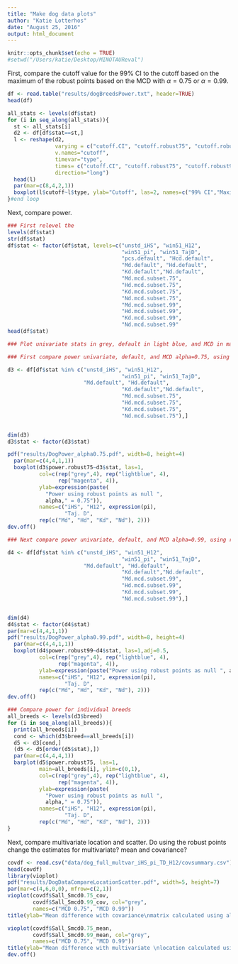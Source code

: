 ```yaml
---
title: "Make dog data plots"
author: "Katie Lotterhos"
date: "August 25, 2016"
output: html_document
---
```


```r
knitr::opts_chunk$set(echo = TRUE)
#setwd("/Users/katie/Desktop/MINOTAUReval")
```

First, compare the cutoff value for the 99% CI to the cutoff based on the maximum of the robust points based on the MCD with $\alpha=0.75$ or $\alpha=0.99$.

```r
df <- read.table("results/dogBreedsPower.txt", header=TRUE)
head(df)

all_stats <- levels(df$stat)
for (i in seq_along(all_stats)){  
  st <- all_stats[i]
  d2 <- df[df$stat==st,]
  l <- reshape(d2, 
               varying = c("cutoff.CI", "cutoff.robust75", "cutoff.robust99"),
               v.names="cutoff",
               timevar="type",
               times= c("cutoff.CI", "cutoff.robust75", "cutoff.robust99"),
               direction="long")
  head(l)
  par(mar=c(8,4,2,1))
  boxplot(l$cutoff~l$type, ylab="Cutoff", las=2, names=c("99% CI","Maximum of MCD\nrobust points\nalpha=0.75","Maximum of MCD\nrobust points\nalpha=0.99"), main=st)
}#end loop
```

Next, compare power.
```r
### First relevel the 
levels(df$stat)
str(df$stat)
df$stat <- factor(df$stat, levels=c("unstd_iHS", "win51_H12",
                                    "win51_pi", "win51_TajD",
                                    "pcs.default", "Hcd.default",
                                    "Md.default", "Hd.default",
                                    "Kd.default","Nd.default",
                                    "Md.mcd.subset.75", 
                                    "Hd.mcd.subset.75",
                                    "Kd.mcd.subset.75",
                                    "Nd.mcd.subset.75",
                                    "Md.mcd.subset.99", 
                                    "Hd.mcd.subset.99",
                                    "Kd.mcd.subset.99",
                                    "Nd.mcd.subset.99"                                    ))
head(df$stat)

### Plot univariate stats in grey, default in light blue, and MCD in magenta

### First compare power univariate, default, and MCD alpha=0.75, using robust points as a cutoff

d3 <- df[df$stat %in% c("unstd_iHS", "win51_H12",
                                    "win51_pi", "win51_TajD",
                        "Md.default", "Hd.default",
                                    "Kd.default","Nd.default",
                                    "Md.mcd.subset.75", 
                                    "Hd.mcd.subset.75",
                                    "Kd.mcd.subset.75",
                                    "Nd.mcd.subset.75"),]


dim(d3)
d3$stat <- factor(d3$stat)

pdf("results/DogPower_alpha0.75.pdf", width=8, height=4)
  par(mar=c(4,4,1,1))
  boxplot(d3$power.robust75~d3$stat, las=1,
          col=c(rep("grey",4), rep("lightblue", 4),
                rep("magenta", 4)),
          ylab=expression(paste(
            "Power using robust points as null ", 
            alpha," = 0.75")),
          names=c("iHS", "H12", expression(pi), 
                  "Taj. D",
          rep(c("Md", "Hd", "Kd", "Nd"), 2)))
dev.off()

### Next compare power univariate, default, and MCD alpha=0.99, using robust points as a cutoff

d4 <- df[df$stat %in% c("unstd_iHS", "win51_H12",
                                    "win51_pi", "win51_TajD",
                        "Md.default", "Hd.default",
                                    "Kd.default","Nd.default",
                                    "Md.mcd.subset.99", 
                                    "Hd.mcd.subset.99",
                                    "Kd.mcd.subset.99",
                                    "Nd.mcd.subset.99"),]


dim(d4)
d4$stat <- factor(d4$stat)
par(mar=c(4,4,1,1))
pdf("results/DogPower_alpha0.99.pdf", width=8, height=4)
  par(mar=c(4,4,1,1))
  boxplot(d4$power.robust99~d4$stat, las=1,adj=0.5,
          col=c(rep("grey",4), rep("lightblue", 4),
                rep("magenta", 4)),
          ylab=expression(paste("Power using robust points as null ", alpha," = 0.99")),
          names=c("iHS", "H12", expression(pi), 
                  "Taj. D",
          rep(c("Md", "Hd", "Kd", "Nd"), 2)))
dev.off()

```

```r
### Compare power for individual breeds
all_breeds <- levels(d3$breed)
for (i in seq_along(all_breeds)){
  print(all_breeds[i])
  cond <- which(d3$breed==all_breeds[i])
  d5 <- d3[cond,]
  (d5 <- d5[order(d5$stat),])
  par(mar=c(4,4,4,1))
  barplot(d5$power.robust75, las=1,
          main=all_breeds[i], ylim=c(0,1),
          col=c(rep("grey",4), rep("lightblue", 4),
                rep("magenta", 4)),
          ylab=expression(paste(
            "Power using robust points as null ", 
            alpha," = 0.75")),
          names=c("iHS", "H12", expression(pi), 
                  "Taj. D",
          rep(c("Md", "Hd", "Kd", "Nd"), 2)))
}
```

Next, compare multivariate location and scatter. Do using the robust points change the estimates for multivariate? mean and covariance?
```r
covdf <- read.csv("data/dog_full_multvar_iHS_pi_TD_H12/covsummary.csv")
head(covdf)
library(vioplot)
pdf("results/DogDataCompareLocationScatter.pdf", width=5, height=7)
par(mar=c(4,6,0,0), mfrow=c(2,1))
vioplot(covdf$Sall_Smcd0.75_cov, 
        covdf$Sall_Smcd0.99_cov, col="grey",
        names=c("MCD 0.75", "MCD 0.99"))
title(ylab="Mean difference with covariance\nmatrix calculated using all loci")

vioplot(covdf$Sall_Smcd0.75_mean, 
        covdf$Sall_Smcd0.99_mean, col="grey",
        names=c("MCD 0.75", "MCD 0.99"))
title(ylab="Mean difference with multivariate \nlocation calculated using all loci")
dev.off()
```
